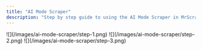 ```yaml
---
title: "AI Mode Scraper"
description: "Step by step guide to using the AI Mode Scraper in MrScraper"
---
```


<Steps>
    <Step title="Click on 'New Scraper +' on scrapers page">
        <Frame>
            ![](/images/ai-mode-scraper/step-1.png)
        </Frame>
    </Step>
    <Step title="Insert the link of the website you want to scrape">
        <Frame>
            ![](/images/ai-mode-scraper/step-2.png)
        </Frame>
    </Step>
    <Step title="Get your result">
        <Frame>
            ![](/images/ai-mode-scraper/step-3.png)
        </Frame>
    </Step>
</Steps>
